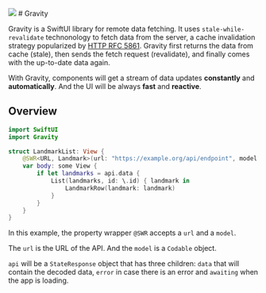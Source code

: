 

<img src="/logo.svg" width={150} height={150} />
# Gravity

<Features/>

Gravity is a SwiftUI library for remote data fetching. It uses `stale-while-revalidate` technonology to fetch data from the server, a cache invalidation strategy popularized by [HTTP RFC 5861](https://tools.ietf.org/html/rfc5861).
Gravity first returns the data from cache (stale), then sends the fetch request (revalidate), and finally comes with the up-to-date data again.

<Callout emoji="✅">
  With Gravity, components will get a stream of data updates <strong>constantly</strong> and <strong>automatically</strong>.
  And the UI will be always <strong>fast</strong> and <strong>reactive</strong>.
</Callout>

## Overview

```swift
import SwiftUI
import Gravity

struct LandmarkList: View {
    @SWR<URL, Landmark>(url: "https://example.org/api/endpoint", model: Landmark) var api
    var body: some View {
        if let landmarks = api.data {
            List(landmarks, id: \.id) { landmark in
                LandmarkRow(landmark: landmark)
            }
        }
    }
}
```

In this example, the property wrapper `@SWR` accepts a `url` and a `model`.

The `url` is the URL of the API. And the `model` is a `Codable` object.

`api` will be a `StateResponse` object that has three children: `data` that will contain the decoded data, `error` in case there is an error and `awaiting` when the app is loading.